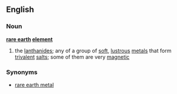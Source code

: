 ==English==
===Noun===
'''[[rare earth]] [[element]]'''
#{{chemistry}} the [[lanthanide]]s; any of a group of [[soft]], [[lustrous]] [[metal]]s that form [[trivalent]] [[salt]]s; some of them are very [[magnetic]]
===Synonyms===
*[[rare earth metal]]